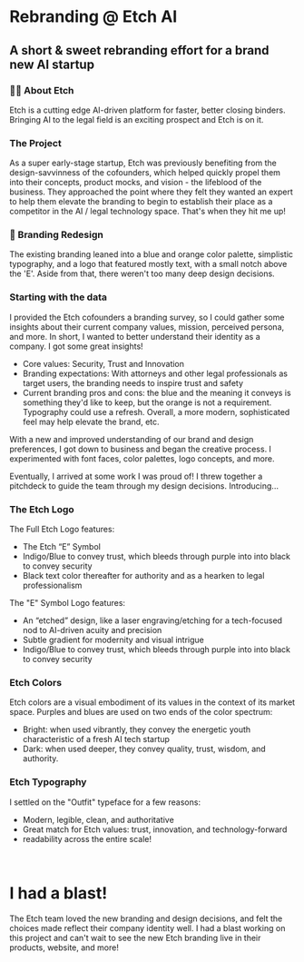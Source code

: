 
<HeaderImage image="/projects/etch/cover.png" />

# Rebranding @ Etch AI

## A short & sweet rebranding effort for a brand new AI startup

<MetadataBar date="March 2024" category="Brand Design" />

### ✍🏽 About Etch

Etch is a cutting edge AI-driven platform for faster, better closing binders. Bringing AI to the legal field is an exciting prospect and Etch is on it.

### The Project

As a super early-stage startup, Etch was previously benefiting from the design-savvinness of the cofounders, which helped quickly propel them into their concepts, product mocks, and vision - the lifeblood of the business. They approached the point where they felt they wanted an expert to help them elevate the branding to begin to establish their place as a competitor in the AI / legal technology space. That's when they hit me up!

### 🎨 Branding Redesign

The existing branding leaned into a blue and orange color palette, simplistic typography, and a logo that featured mostly text, with a small notch above the 'E'. Aside from that, there weren't too many deep design decisions.

<ContentImage
  image="/projects/etch/hero.png"
  caption="Old Etch Logo and webpage hero"
/>

### Starting with the data

I provided the Etch cofounders a branding survey, so I could gather some insights about their current company values, mission, perceived persona, and more. In short, I wanted to better understand their identity as a company. I got some great insights!

- Core values: Security, Trust and Innovation
- Branding expectations: With attorneys and other legal professionals as target users, the branding needs to inspire trust and safety
- Current branding pros and cons: the blue and the meaning it conveys is something they'd like to keep, but the orange is not a requirement. Typography could use a refresh. Overall, a more modern, sophisticated feel may help elevate the brand, etc.

With a new and improved understanding of our brand and design preferences, I got down to business and began the creative process. I experimented with font faces, color palettes, logo concepts, and more.

Eventually, I arrived at some work I was proud of! I threw together a pitchdeck to guide the team through my design decisions. Introducing...

### The Etch Logo

<ContentImage
  image="/projects/etch/logo.png"
  caption="A first draft of the new logo"
/>

The Full Etch Logo features:

- The Etch “E” Symbol
- Indigo/Blue to convey trust, which bleeds through purple into into black to convey security
- Black text color thereafter for authority and as a hearken to legal professionalism

The "E" Symbol Logo features:

- An “etched” design, like a laser engraving/etching for a tech-focused nod to AI-driven acuity and precision
- Subtle gradient for modernity and visual intrigue
- Indigo/Blue to convey trust, which bleeds through purple into into black to convey security

### Etch Colors

<ContentImage
  image="/projects/etch/colors.png"
  caption="A set of primary and accent colors for Etch"
/>

Etch colors are a visual embodiment of its values in the context of its market space. Purples and blues are used on two ends of the color spectrum:

- Bright: when used vibrantly, they convey the energetic youth characteristic of a fresh AI tech startup
- Dark: when used deeper, they convey quality, trust, wisdom, and authority.

### Etch Typography

<ContentImage
  image="/projects/etch/typography.png"
  caption="A typography scale including different heading levels and body text"
/>

I settled on the "Outfit" typeface for a few reasons:

- Modern, legible, clean, and authoritative
- Great match for Etch values: trust, innovation, and technology-forward
- readability across the entire scale!

<br />

# I had a blast!

<ContentImage
  image="/projects/etch/thanks.png"
  caption="A thank-you to the Etch team"
/>

The Etch team loved the new branding and design decisions, and felt the choices made reflect their company identity well. I had a blast working on this project and can't wait to see the new Etch branding live in their products, website, and more!
